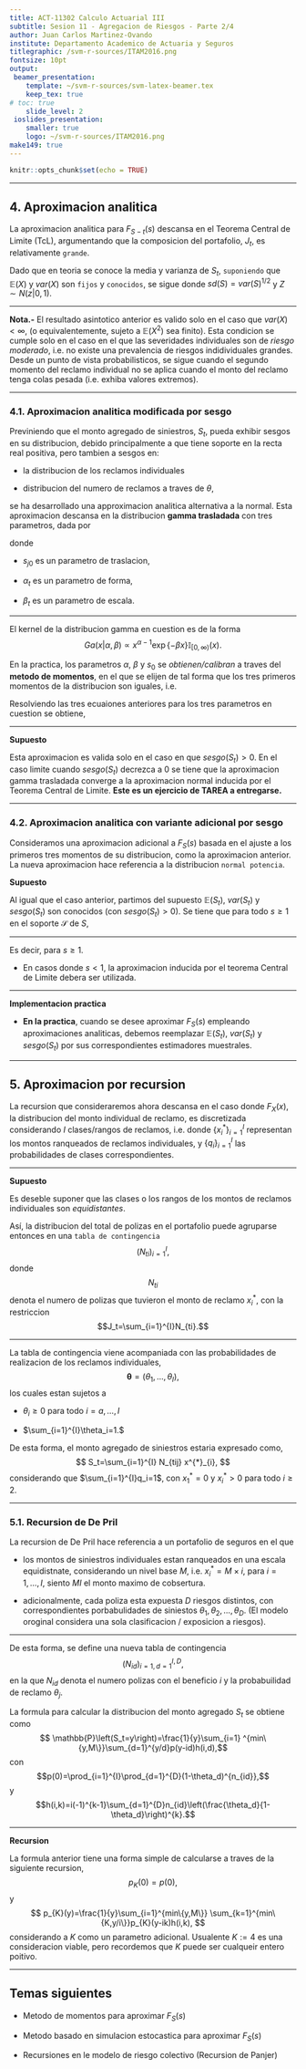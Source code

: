 ```yaml
---
title: ACT-11302 Calculo Actuarial III
subtitle: Sesion 11 - Agregacion de Riesgos - Parte 2/4
author: Juan Carlos Martinez-Ovando
institute: Departamento Academico de Actuaria y Seguros
titlegraphic: /svm-r-sources/ITAM2016.png
fontsize: 10pt
output:
 beamer_presentation:
    template: ~/svm-r-sources/svm-latex-beamer.tex
    keep_tex: true
# toc: true
    slide_level: 2
 ioslides_presentation:
    smaller: true
    logo: ~/svm-r-sources/ITAM2016.png
make149: true
---
```

```r
knitr::opts_chunk$set(echo = TRUE)
```

---

## 4. Aproximacion analitica

La aproximacion analitica para $F_{S-t}(s)$ descansa en el Teorema Central de Limite (TcL), argumentando que la composicion del portafolio, $J_t$, es relativamente `grande`.

Dado que en teoria se conoce la media y varianza de $S_t$, `suponiendo` que $\mathbb{E}(X)$ y $var(X)$ son `fijos` y `conocidos`, se sigue
\begin{eqnarray}
F_{S_t}(s)
 & = &
 \mathbb{P}\left(S_t \leq s\right)
 \nonumber \\
 & = &
 \mathbb{P}\left(\frac{S_t-\mathbb{E}(S)}{sd(S_t)}\leq \frac{s-\mathbb{E}(S_t)}{sd(S_t)}\right)
 \nonumber \\
 & \approx &
 \mathbb{P}\left( Z \leq \frac{s-\mathbb{E}(S_t)}{sd(S_t)}\right)
 \nonumber \\
 & \approx &
 N\left( S_t | \mathbb{E}(S_t), var(S_t)\right),
 \nonumber
\end{eqnarray}
donde $sd(S) = var(S)^{1/2}$ y $Z \sim N(z|0,1)$. 

---

**Nota.-** El resultado asintotico anterior es valido solo en el caso que $var(X)<\infty,$ (o equivalentemente, sujeto a $\mathbb{E}\left(X^{2}\right)$ sea finito). Esta condicion se cumple solo en el caso en el que las severidades individuales son de _riesgo moderado_, i.e. no existe una prevalencia de riesgos indidividuales grandes. Desde un punto de vista probabilisticos, se sigue cuando el segundo momento del reclamo individual no se aplica cuando el monto del reclamo tenga colas pesada (i.e. exhiba valores extremos).


---

### 4.1. Aproximacion analitica modificada por sesgo

Previniendo que el monto agregado de siniestros, $S_t$, pueda exhibir sesgos en su distribucion, debido principalmente a que tiene soporte en la recta real positiva, pero tambien a sesgos en:

* la distribucion de los reclamos individuales

* distribucion del numero de reclamos a traves de $\theta$,

se ha desarrollado una approximacion analitica alternativa a la normal. Esta aproximacion descansa en la distribucion **gamma trasladada** con tres parametros, dada por

\begin{eqnarray}
F_{S_t}(s) 
  & \approx &
  Ga\left(s-s_{t0}|\alpha_{t},\beta_{t}\right),
\end{eqnarray}
donde 

* $s_{j0}$ es un parametro de traslacion,

* $\alpha_t$ es un parametro de forma,

* $\beta_t$ es un parametro de escala.

---

El kernel de la distribucion gamma en cuestion es de la forma
$$
Ga\left(x|\alpha,\beta\right)
  \propto
  x^{\alpha-1} \exp\{-\beta x\}\mathbb{I}_{[0,\infty)}(x).
$$

En la practica, los parametros $\alpha$, $\beta$ y $s_{0}$ se _obtienen/calibran_ a traves del **metodo de momentos**, en el que se elijen de tal forma que los tres primeros momentos de la distribucion son iguales, i.e.
\begin{eqnarray}
\mathbb{E}(S_t)
  & = &
  s_{t0} + \alpha_{t}/\beta_{t}
  \nonumber \\
var(S_{t})
  & = &
  \alpha_{t}/\beta_{t}^{2}
  \nonumber \\
sesgo(S_{t})
  & = &
  2/\alpha_{t}^{1/2}.
  \nonumber
\end{eqnarray}

Resolviendo las tres ecuaiones anteriores para los tres parametros en cuestion se obtiene, 
\begin{eqnarray}
\alpha_{t}
  & = &
  4/sesgo(S_t)^{2}
  \nonumber \\
\beta_{t}
  & = &
  2/sesgo(S_{t})sd(S_{t})
  \nonumber \\
s_{t0}
  & = &
  \mathbb{E}(S_{t}) -2sd(S_{t})/sesgo(S_{t}).
  \nonumber
\end{eqnarray}

---

**Supuesto**

Esta aproximacion es valida solo en el caso en que $sesgo(S_t)>0$. En el caso limite cuando $sesgo(S_t)$ decrezca a $0$ se tiene que la aproximacion gamma trasladada converge a la aproximacion normal inducida por el Teorema Central de Limite. **Este es un ejercicio de TAREA a entregarse.**

---

### 4.2. Aproximacion analitica con variante adicional por sesgo

Consideramos una aproximacion adicional a $F_S(s)$ basada en el ajuste a los primeros tres momentos de su distribucion, como la aproximacion anterior. La nueva aproximacion hace referencia a la distribucion `normal potencia`. 

**Supuesto**

Al igual que el caso anterior, partimos del supuesto $\mathbb{E}(S_t)$, $var(S_t)$ y $sesgo(S_t)$ son conocidos (con $sesgo(S_t)>0$). Se tiene que para todo $s\geq 1$ en el soporte $\mathcal{S}$ de $S$,
\begin{eqnarray}
\mathbb{P}\left( \frac{S_t-\mathbb{E}(S_t)}{sd(S_t)} \leq s+\frac{sesgo(S_t)}{6}(s^2-1)\right)
  & \approx &
  N(s|0,1).
  \nonumber
\end{eqnarray}

---

Es decir,
\begin{eqnarray}
\mathbb{P}\left( \frac{S_t-\mathbb{E}(S_t)}{sd(S_t)} \leq x \right)
  & \approx &
  N\left( \left( \frac{9}{sesgo(S_t)^2} + \frac{6x}{sesgo(S_t)} + 1\right)^{1/2} 
  - \frac{3}{sesgo(S)}|0,1\right),
  \nonumber
\end{eqnarray}
para $s \geq 1$. 

* En casos donde $s < 1$, la aproximacion inducida por el teorema Central de Limite debera ser utilizada.

---

**Implementacion practica**

* **En la practica**, cuando se desee aproximar $F_S(s)$ empleando aproximaciones analiticas, debemos reemplazar $\mathbb{E}(S_t)$, $var(S_t)$ y $sesgo(S_t)$ por sus correspondientes estimadores muestrales.

---

## 5. Aproximacion por recursion

La recursion que consideraremos ahora descansa en el caso donde $F_X(x)$, la distribucion del monto individual de reclamo, es discretizada considerando $I$ clases/rangos de reclamos, i.e.
\begin{eqnarray}
  F_X \approx \sum_{i=1}^{I} q_i \delta_{\{x^{*}_i\}},
\end{eqnarray}
donde $\{x^{*}_i\}_{i=1}^{I}$ representan los montos ranqueados de reclamos individuales, y $\{q_i\}_{i=1}^{I}$ las probabilidades de clases correspondientes.

---

**Supuesto**

Es deseble suponer que las clases o los rangos de los montos de reclamos individuales son *equidistantes*.

Así, la distribucion del total de polizas en el portafolio puede agruparse entonces en una `tabla de contingencia`
$$
(N_{ti})_{i=1}^{I},
$$
donde $$N_{ti}$$ denota el numero de polizas que tuvieron el monto de reclamo $x^{*}_{i}$, con la restriccion $$J_t=\sum_{i=1}^{I}N_{ti}.$$ 

---

La tabla de contingencia viene acompaniada con las probabilidades de realizacion de los reclamos individuales, $$\boldsymbol{\theta}=(\theta_1,\ldots,\theta_I),$$ los cuales estan sujetos a 

* $\theta_{i}\geq 0$ para todo $i=a,\ldots,I$

* $\sum_{i=1}^{I}\theta_i=1.$

De esta forma, el monto agregado de siniestros estaria expresado como,
$$
S_t=\sum_{i=1}^{I} N_{tij} x^{*}_{i},
$$
considerando que $\sum_{i=1}^{I}q_i=1$, con $x^{*}_{1}=0$ y $x^{*}_{i}>0$ para todo $i\geq 2$.

---

### 5.1. Recursion de De Pril

La recursion de De Pril hace referencia a un portafolio de seguros en el que 

* los montos de siniestros individuales estan ranqueados en una escala equidistnate, considerando un nivel base $M$, i.e. $x^{*}_{i}=M\times i$, para $i=1,\ldots, I$, siento $MI$ el monto maximo de cobsertura.

* adicionalmente, cada poliza esta expuesta $D$ riesgos distintos, con correspondientes porbabulidades de siniestos $\theta_1,\theta_2,\ldots,\theta_D$. (El modelo oroginal considera una sola clasificacion / exposicion a riesgos).

---

De esta forma, se define una nueva tabla de contingencia $$(N_{id})_{i=1,d=1}^{I,D},$$ en la que $N_{id}$ denota el numero polizas con el beneficio $i$ y la probabuilidad de reclamo $\theta_j$.

La formula para calcular la distribucion del monto agregado $S_t$ se obtiene como
$$
\mathbb{P}\left(S_t=y\right)=\frac{1}{y}\sum_{i=1}
^{min\{y,M\}}\sum_{d=1}^{y/d}p(y-id)h(i,d),$$
con $$p(0)=\prod_{i=1}^{I}\prod_{d=1}^{D}(1-\theta_d)^{n_{id}},$$
y
$$h(i,k)=i(-1)^{k-1}\sum_{d=1}^{D}n_{id}\left(\frac{\theta_d}{1-\theta_d}\right)^{k}.$$

---

**Recursion**

La formula anterior tiene una forma simple de calcularse a traves de la siguiente recursion,
$$
p_{K}(0)=p(0),
$$ y
$$
p_{K}(y)=\frac{1}{y}\sum_{i=1}^{min\{y,M\}} \sum_{k=1}^{min\{K,y/i\}}p_{K}(y-ik)h(i,k),
$$
considerando a $K$ como un parametro adicional. Usualente $K:=4$ es una consideracion viable, pero recordemos que $K$ puede ser cualqueir entero poitivo.

---

## Temas siguientes

* Metodo de momentos para aproximar $F_{S}(s)$

* Metodo basado en simulacion estocastica para aproximar $F_{S}(s)$ 

* Recursiones en le modelo de riesgo colectivo (Recursion de Panjer)